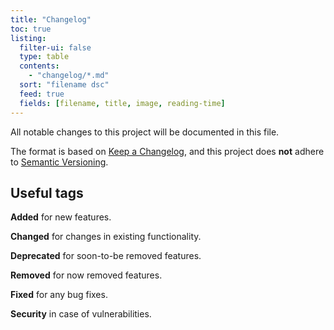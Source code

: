 ```yaml
---
title: "Changelog"
toc: true
listing:
  filter-ui: false
  type: table
  contents:
    - "changelog/*.md"
  sort: "filename dsc"
  feed: true
  fields: [filename, title, image, reading-time]
---
```


All notable changes to this project will be documented in this file.

The format is based on [Keep a Changelog](https://keepachangelog.com/en/1.0.0/),
and this project does **not** adhere to [Semantic Versioning](https://semver.org/spec/v2.0.0.html).

## Useful tags

 **Added** for new features.
 
 **Changed** for changes in existing functionality.
 
 **Deprecated** for soon-to-be removed features.
 
 **Removed** for now removed features.
 
 **Fixed** for any bug fixes.
 
 **Security** in case of vulnerabilities.
